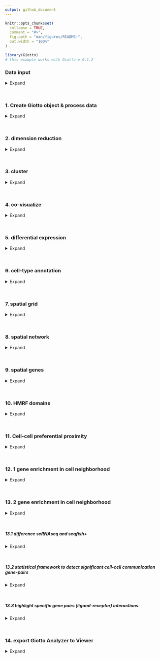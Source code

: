 ```yaml
---
output: github_document
---
```


<!-- mouse_cortex_1_simple.md is generated from mouse_cortex_1_simple.Rmd Please edit that file -->


```r
knitr::opts_chunk$set(
  collapse = TRUE,
  comment = "#>",
  fig.path = "man/figures/README-",
  out.width = "100%"
)
```


```r
library(Giotto)
# this example works with Giotto v.0.1.2
```

### Data input

<details>
  <summary>Expand</summary>
  \ 
  
- load cortex/svz gene expression matrix  
- prepare cell coordinates by stitching imaging fields  

Several fields - containing 100's of cells - in the mouse cortex and subventricular zone were imaged. The coordinates of the cells within each field are independent of eachother, so in order to visualize and process all cells together imaging fields will be stitched together by providing x and y-offset values specific to each field. These offset values are known or estimates based on the original raw image:  
![raw image](./cortex_svz_location_fields.png){width=7cm} .

```r
## visual cortex expression DATA ##
VC_exprs = read.table(system.file("extdata", "cortex_svz_expression.txt", package = "Giotto"))

## prepare cell locations
VC_locs = fread(system.file("extdata", "cortex_svz_centroids_rotated.csv", package = "Giotto"))

## create or import offset scores if several imaging fields need to be combined
my_offset_file = data.table(field = c(0, 1, 2, 3, 4, 5, 6),
                            x_offset = c(0, 1654.97, 1750.75, 1674.35, 675.5, 2048, 675),
                            y_offset = c(0, 0, 0, 0, -1438.02, -1438.02, 0))
stitch_file = stitchFieldCoordinates(location_file = VC_locs, offset_file = my_offset_file,
                                     cumulate_offset_x = T, cumulate_offset_y = F,
                                     field_col = 'Field of View',
                                     reverse_final_x = F, reverse_final_y = T)
stitch_file    = stitch_file[,.(X_final, Y_final)]
my_offset_file = my_offset_file[,.(field, x_offset_final, y_offset_final)]
```

***

</details>

\ 

### 1. Create Giotto object & process data

<details>
  <summary>Expand</summary>
  \ 
 
```r
## create
VC_test <- createGiottoObject(raw_exprs = VC_exprs, spatial_locs = stitch_file, offset_file = my_offset_file)

## add field annotation
cortex_fields = fread(system.file("extdata", "cortex_fields_info.txt", package = "Giotto"))
VC_test = addCellMetadata(VC_test, new_metadata = cortex_fields,
                          by_column = T, column_cell_ID = 'uniq_ID')

## subset for cortex only (first 5 fields)
cell_metadata = pDataDT(VC_test)
cortex_cell_ids = cell_metadata[Field_of_View %in% 0:4]$cell_ID
VC_test = subsetGiotto(VC_test, cell_ids = cortex_cell_ids)

## filter
VC_test <- filterGiotto(gobject = VC_test,
                        expression_threshold = 1,
                        gene_det_in_min_cells = 10,
                        min_det_genes_per_cell = 10,
                        expression_values = c('raw'),
                        verbose = T)
## normalize
VC_test <- normalizeGiotto(gobject = VC_test, scalefactor = 6000, verbose = T)
## add gene & cell statistics
VC_test <- addStatistics(gobject = VC_test)
## adjust expression matrix for technical or known variables
VC_test <- adjustGiottoMatrix(gobject = VC_test, expression_values = c('normalized'),
                              batch_columns = NULL, covariate_columns = c('nr_genes', 'total_expr'),
                              return_gobject = TRUE,
                              update_slot = c('custom'))
# plain visualization
visPlot(gobject = VC_test)
```

***

</details>

\ 


### 2. dimension reduction

<details>
  <summary>Expand</summary>
  \ 
 
```r
## highly variable genes (HVG)
VC_test <- calculateHVG(gobject = VC_test, method = 'cov_loess', difference_in_variance = 0.5)
## select genes based on HVG and gene statistics, both found in gene metadata
gene_metadata = fDataDT(VC_test)
featgenes = gene_metadata[hvg == 'yes' & perc_cells > 4 & mean_expr_det > 0.5]$gene_ID
## run PCA on expression values (default)
VC_test <- runPCA(gobject = VC_test, genes_to_use = featgenes, scale_unit = F)
## run UMAP and tSNE on PCA space (default)
VC_test <- runUMAP(VC_test, dimensions_to_use = 1:15)
VC_test <- runtSNE(VC_test, dimensions_to_use = 1:15)

```

***

</details>

\ 

### 3. cluster

<details>
  <summary>Expand</summary>
  \ 
  
```r


## sNN network (default)
VC_test <- createNearestNetwork(gobject = VC_test, dimensions_to_use = 1:15, k = 15)
## Leiden clustering
VC_test <- doLeidenCluster(gobject = VC_test, resolution = 0.4, n_iterations = 1000,
                           python_path = "/Users/rubendries/Bin/anaconda3/envs/py36/bin/python")

plotUMAP(gobject = VC_test, cell_color = 'leiden_clus', point_size = 2.5,
         show_NN_network = T, edge_alpha = 0.05, plot_method = 'ggplot')


## Leiden subclustering for specified clusters
VC_test = doLeidenSubCluster(gobject = VC_test, cluster_column = 'leiden_clus',
                             resolution = 0.2, k_neighbors = 10,
                             hvg_param = list(reverse_log_scale = T, show_plot = F,
                                              difference_in_variance = 1, expression_values = 'normalized'),
                             pca_param = list(expression_values = 'normalized', scale_unit = F),
                             nn_param = list(dimensions_to_use = 1:5),
                             selected_clusters = c(5,7),
                             name = 'sub_leiden_clus_select')


```

***

</details>

\ 

### 4. co-visualize ####

<details>
  <summary>Expand</summary>
  \ 
  
```r
# expression and spatial
visSpatDimPlot_2D(gobject = VC_test, cell_color = 'sub_leiden_clus_select',
               dim_point_size = 2, spatial_point_size = 2)
# relationship between clusters
clusterheatmap <- showClusterHeatmap(gobject = VC_test, cluster_column = 'sub_leiden_clus_select')
print(clusterheatmap)
```

***

</details>

\ 

### 5. differential expression ####

<details>
  <summary>Expand</summary>
  \
  
```r

gini_markers_subclusters = findMarkers_one_vs_all(gobject = VC_test,
                                                  method = 'gini',
                                                  expression_values = 'normalized',
                                                  cluster_column = 'sub_leiden_clus_select',
                                                  min_genes = 20,
                                                  min_expr_gini_score = 0.5,
                                                  min_det_gini_score = 0.5)
gini_markers_subclusters_DT = gini_markers_subclusters[, head(.SD, 2), by = 'cluster']
```

***

</details>

\  

### 6. cell-type annotation ####

<details>
  <summary>Expand</summary>
  \
  
```r

## general cell types
clusters_cell_types_cortex = c('L6 exc neuron', 'L4 exc neuron', 'L2/3 exc neuron',
                               'L5 exc neuron', 'inh neuron', 'inh neuron',
                              'endothelial',
                              'OL', 'OL',
                              'astrocyte', 'microglia')
names(clusters_cell_types_cortex) = c(1.1, 2.1, 3.1, 4.1, 5.1, 5.2, 6.1, 7.1, 7.2, 8.1, 9.1)
VC_test = annotateGiotto(gobject = VC_test, annotation_vector = clusters_cell_types_cortex,
                         cluster_column = 'sub_leiden_clus_select', name = 'cell_types')


## general + subcluster cell types
clusters_sub_cell_types_cortex = c('L6 exc neuron', 'L4 exc neuron', 'L2/3 exc neuron',
                                   'L5 exc neuron', 'inh neuron Lhx6', 'inh neuron Adarb2',
                                   'endothelial',
                                   'OPC', 'OL',
                                   'astrocyte', 'microglia')
names(clusters_sub_cell_types_cortex) = c(1.1, 2.1, 3.1, 4.1, 5.1, 5.2, 6.1, 7.1, 7.2, 8.1, 9.1)
VC_test = annotateGiotto(gobject = VC_test, annotation_vector = clusters_sub_cell_types_cortex,
                         cluster_column = 'sub_leiden_clus_select', name = 'sub_cell_types')

```

```r
## violinplot
cell_type_order = c('microglia', 'astrocyte', 'OL', 'OPC',
                    'endothelial',
                    'inh neuron Adarb2', 'inh neuron Lhx6',
                    'L5 exc neuron', 'L2/3 exc neuron', 'L4 exc neuron', 'L6 exc neuron')

violingenes = unique(c(gini_markers_subclusters[, head(.SD, 1), by = 'cluster']$genes, 'Lhx6'))
violinPlot(gobject = VC_test, genes = violingenes, cluster_custom_order = cell_type_order,
           strip_text = 6, cluster_column = 'sub_cell_types', color_violin = 'cluster')
```

```r
## heatmap genes vs cells
plotHeatmap(gobject = VC_test,
            genes = gini_markers_subclusters[, head(.SD, 3), by = 'cluster']$genes,
            cluster_column = 'sub_cell_types', cluster_order = 'custom',
            cluster_custom_order = cell_type_order, legend_nrows = 2)

plotHeatmap(gobject = VC_test,
            genes = gini_markers_subclusters[, head(.SD, 6), by = 'cluster']$genes,
            gene_label_selection = gini_markers_subclusters[, head(.SD, 2), by = 'cluster']$genes,
            cluster_column = 'sub_cell_types', cluster_order = 'custom',
            cluster_custom_order = cell_type_order, legend_nrows = 2)

## heatmap cells
clusterheatmap <- showClusterHeatmap(gobject = VC_test, cluster_column = 'sub_cell_types')
print(clusterheatmap)

## co-visualization
visSpatDimPlot_2D(gobject = VC_test, cell_color = 'sub_cell_types', plot_method = 'ggplot',
               dim_point_size = 2, spatial_point_size = 2, show_cluster_center = F, show_center_label = T)


```

***

</details>

\ 

### 7. spatial grid ####

<details>
  <summary>Expand</summary>
  \
  
```r

## spatial grid
VC_test <- createSpatialGrid(gobject = VC_test,
                             sdimx_stepsize = 500,
                             sdimy_stepsize = 500,
                             minimum_padding = 50)

visPlot(gobject = VC_test, show_grid = T,
        point_size = 1.5, cell_color = NULL)

## identify spatial patterns
pattern_VC = detectSpatialPatterns(gobject = VC_test, expression_values = 'normalized',
                                   min_cells_per_grid = 5, scale_unit = T, PC_zscore = 1, show_plot = T)

## show pattern and top genes for principal component 1
dim1_pattern = showPattern(pattern_VC, dimension = 1)
dim1_genes = showPatternGenes(pattern_VC, dimension = 1)
print(dim1_pattern)
print(dim1_genes)

## show pattern and top genes for principal component 2
dim2_pattern = showPattern(pattern_VC, dimension = 2)
dim2_genes = showPatternGenes(pattern_VC, dimension = 2)
print(dim2_pattern)
print(dim2_genes)

## select genes associated with significant patterns and add to giotto object
patterned_Genes = selectPatternGenes(pattern_VC, dimensions = 1:4,
                                     top_pos_genes = 50, top_neg_genes = 50,
                                     min_pos_cor = 0.3, min_neg_cor = 0.3)

VC_test = addGeneMetadata(gobject = VC_test, new_metadata = patterned_Genes,
                          by_column = T, column_gene_ID = 'gene_ID')

```

***  

</details>

\  


### 8. spatial network ####

<details>
  <summary>Expand</summary>
  \
  
```r

## create spatial networks based on k and/or distance from centroid
VC_test <- createSpatialNetwork(gobject = VC_test, k = 3)
VC_test <- createSpatialNetwork(gobject = VC_test, k = 10, name = 'large_network')
VC_test <- createSpatialNetwork(gobject = VC_test, k = 100, maximum_distance = 200,
                                minimum_k = 2, name = 'distance_network')

## visualize different spatial networks on first field (~ layer 1)
field1_ids = cell_metadata[Field_of_View == 0]$cell_ID
subVC_test = subsetGiotto(VC_test, cell_ids = field1_ids)

visPlot(gobject = subVC_test, show_network = T,
        network_color = 'blue', spatial_network_name = 'spatial_network',
        point_size = 2.5, cell_color = 'sub_cell_types')

visPlot(gobject = subVC_test, show_network = T,
        network_color = 'blue', spatial_network_name = 'large_network',
        point_size = 2.5, cell_color = 'sub_cell_types')

visPlot(gobject = subVC_test, show_network = T,
        network_color = 'blue', spatial_network_name = 'distance_network',
        point_size = 2.5, cell_color = 'sub_cell_types')

```

***  

</details>

\  


### 9. spatial genes ####

<details>
  <summary>Expand</summary>
  \
  
```r

## identify spatial genes based on network and add to object
# VC_test <- calculateSpatialGenes(gobject = VC_test, method = 'kmeans', min_N = 20)

## identify spatial genes, but return results
spatial_gene_DT <- binGetSpatialGenes(gobject = VC_test, bin_method = 'kmeans')

## identify spatial genes based on physical distance directly
spatial_python_DT <- calculate_spatial_genes_python(gobject = VC_test,
                                                    expression_values = 'scaled',
                                                    python_path = "/Users/rubendries/Bin/anaconda3/envs/py36/bin/pythonw")

## visualize genes with spatial expression pattern
visGenePlot(gobject = VC_test,  genes = c('Cux2', 'Grm2', 'Cadm4', 'Islr2'),
            point_size = 2.5, cow_n_col = 1, genes_high_color = 'darkred', genes_mid_color = 'blue', genes_low_color = 'darkblue',
            scale_alpha_with_expression = T, point_border_stroke = 0.05,
            point_border_col = 'lightgrey')


```

***

</details>

\ 

### 10. HMRF domains ####

<details>
  <summary>Expand</summary>
  \

```r

# select out put folder
hmrf_folder = '/Volumes/Ruben_Seagate/Dropbox/Projects/GC_lab/Ruben_Dries/190225_spatial_package/Results/Seqfish_cortex_results/190830_results/HMRF_results//'
spatial_genes = spatial_python_DT[1:100]$genes

# do HMRF with different betas
HMRF_spatial_genes = doHMRF(gobject = VC_test, expression_values = 'scaled',
                            spatial_genes = spatial_genes,
                            k = 9,
                            betas = c(28,2,3), 
                            output_folder = paste0(hmrf_folder, '/', 'Spatial_genes/SG_top100_k9_scaled'),
                            python_path = "/Users/rubendries/Bin/anaconda3/envs/py36/bin/pythonw")

## view results of HMRF
viewHMRFresults(gobject = VC_test,
                HMRFoutput = HMRF_spatial_genes,
                k = 9, betas_to_view = seq(28, 34, by = 2),
                point_size = 2)

## add HMRF of interest to giotto object
VC_test = addHMRF(gobject = VC_test,
                  HMRFoutput = HMRF_spatial_genes,
                  k = 9, betas_to_add = 30,
                  hmrf_name = 'HMRF')

## visualize
visPlot(gobject = VC_test, cell_color = 'HMRF_k9_b.30', point_size = 2)

```

***

</details>


\ 

### 11. Cell-cell preferential proximity 

<details>
  <summary>Expand</summary>
  \

![cell-cell](./cell_cell_neighbors.png){width=12cm}  

```r

## calculate frequently seen proximities
cell_proximities = cellProximityEnrichment(gobject = VC_test,
                                           cluster_column = 'cell_types',
                                           spatial_network_name = 'spatial_network',
                                           number_of_simulations = 400)

## barplot
cellProximityBarplot(CPscore = cell_proximities, min_orig_ints = 5, min_sim_ints = 5)

## heatmap
cellProximityHeatmap(CPscore = cell_proximities, order_cell_types = T, scale = T)


## visualize inh neuron - L5 exc neuron
cellProximityVisPlot(gobject = VC_test, interaction_name = 'inh neuron-L5 exc neuron', spatial_network_name = 'spatial_network',
                     cluster_column = 'cell_types',
                     cell_color = 'cell_types', show_network = T,
                     network_color = 'blue', point_size_select = 2)

## zoom-in of field 2 (~ layer 5)
selected_cells = cell_metadata[Field_of_View %in% c(2)]$cell_ID
sub_VC_test = subsetGiotto(VC_test, cell_ids = selected_cells)

cellProximityVisPlot(gobject = sub_VC_test, interaction_name = 'inh neuron-L5 exc neuron',
                     cluster_column = 'cell_types',
                     cell_color = 'cell_types', show_network = T,
                     network_color = 'blue', point_size_select = 3)
```

***

</details>

\  



### 12. 1 gene enrichment in cell neighborhood

<details>
  <summary>Expand</summary>
  \
  
![cell-cell](./single_gene_enrichemt.png){width=12cm}      

```r

## get cell proximity scores (CPG scores)
CPGscores = getCellProximityGeneScores(gobject = VC_test, cluster_column = 'cell_types')

## visualize
barplot = showCPGscores(CPGscore = CPGscores, method = 'cell_barplot')
cell_cell_barplot = showCPGscores(CPGscore = CPGscores, method = 'cell-cell')
library(ggalluvial)
sankey = showCPGscores(CPGscore = CPGscores, method = 'cell_sankey')

## filter CPG scores
filter_CPGscores = showCPGscores(CPGscore = CPGscores,
                                 min_cells = 5, min_pval = 0.05,
                                 min_spat_diff = 0.2, min_log2_fc = 0.5,
                                 return_DT = T)

```

*** 

</details>

\  


### 13. 2 gene enrichment in cell neighborhood

<details>
  <summary>Expand</summary>
  \

example: ligand - receptor combinations  
![cell-cell](./double_gene_enrichment.png){width=12cm}      

```r
LR_data = fread(system.file("extdata", "mouse_ligand_receptors.txt", package = 'Giotto'))
ligands = LR_data$mouseLigand
receptors = LR_data$mouseReceptor


select_GTG = getGeneToGeneSelection(CPGscore = CPGscores,
                                    specific_genes_1 = ligands, specific_genes_2 = receptors,
                                    min_cells = 1, min_pval = 1, min_spat_diff = 0, min_log2_fc = 0,
                                    verbose = T,
                                    direction = 'both')
```

***
</details>

\  

##### 13.1 difference scRNAseq and seqfish+ 

<details>
  <summary>Expand</summary>
  \

```r
# filter nr cells
filter_GTG = select_GTG[nr_1 >= 5 & nr_2 >= 5]
filter_GTG[, all_cell_rank := rank(-all_cell_expr), by = unif_gene_gene]
filter_GTG[, spatial_cell_rank := rank(-spatial_cell_expr), by = unif_gene_gene]

rnaseq_guess = filter_GTG[all_cell_rank == 1]
rnaseq_guess[, spatial_cell_rank := floor(spatial_cell_rank)]
rnaseq_guess[, concordant := ifelse(all_cell_rank == spatial_cell_rank, 'yes', 'no')]
prop.table(table(rnaseq_guess$concordant))

pl <- ggplot()
pl <- pl + geom_bar(data = rnaseq_guess, aes(x = spatial_cell_rank))
pl <- pl + theme_classic()
pl <- pl + labs(x = 'spatial rank vs 1st expression rank')
pl


pl <- ggplot(data = filter_GTG, aes(x = all_cell_rank, y = spatial_cell_rank))
pl <- pl + stat_density2d(aes(fill = stat(level)), geom = 'polygon')
pl <- pl + geom_abline(intercept = 0, slope = 1, linetype = 2)
pl <- pl + scale_fill_viridis_c()
pl <- pl + theme_classic()
pl <- pl + labs(x = 'expression only ranking', y = 'spatial expression ranking')
pl


```

*** 

</details>

\  

##### 13.2 statistical framework to detect significant cell-cell communication gene-pairs

<details>
  <summary>Expand</summary>
  \
  
```r
LR_data[, ligand_det := ifelse(mouseLigand %in% VC_test@gene_ID, T, F)]
LR_data[, receptor_det := ifelse(mouseReceptor %in% VC_test@gene_ID, T, F)]
LR_data_det = LR_data[ligand_det == T & receptor_det == T]

select_ligands = LR_data_det$mouseLigand
select_receptors = LR_data_det$mouseReceptor

## get statistical significance of gene pair expression changes based on expression ##
expr_only_scores = exprOnlyCellCellcommunicationScores(gobject = VC_test,
                                          cluster_column = 'cell_types', 
                                          random_iter = 50,
                                          gene_set_1 = select_ligands,
                                          gene_set_2 = select_receptors)


## get statistical significance of gene pair expression changes upon cell-cell interaction
spatial_all_scores = allCellCellcommunicationsScores(VC_test,
                                                  spatial_network_name = 'spatial_network',
                                                  cluster_column = 'cell_types', 
                                                  random_iter = 200,
                                                  gene_set_1 = select_ligands,
                                                  gene_set_2 = select_receptors,
                                                  verbose = 'none')

## filter
selected_spat = spatial_all_scores[pvalue <= 0.01 & abs(log2fc) > 0.5 &
                                 lig_nr >= 5 & rec_nr >= 5]
selected_spat[, lig_rec_cell_types := paste0(lig_cell_type,'-',rec_cell_type)]



## visualize top ints ##
top_ints = unique(selected_spat[order(-abs(log2fc))]$LR_comb)[1:50]

gdt = spatial_all_scores[LR_comb %in% top_ints]
gdt[, lig_rec_cell_types := paste0(lig_cell_type,' - ',rec_cell_type)]

pl <- ggplot()
pl <- pl + geom_point(data = gdt, aes(x = lig_rec_cell_types,
                                      y = LR_comb, size = pvalue, color = log2fc))
pl <- pl + theme_classic() + theme(axis.text.x = element_text(angle = 90,
                                                              size = 6,
                                                              vjust = 1,
                                                              hjust = 1),
                                   axis.text.y = element_text(size = 6))
pl <- pl + scale_size_continuous(range = c(2, 0.1)) + scale_color_gradientn(colours = c('darkblue', 'blue', 'white', 'red', 'darkred'))
pl <- pl + labs(x = '', y = '')
pl

```

***

</details>

\  


##### 13.3 highlight specific gene pairs (ligand-receptor) interactions

<details>
  <summary>Expand</summary>
  \

example for specific interaction 'Nrp2-Sema3f' 

```r


## astrocyte - inh neuron
selected_LR = select_GTG[unif_gene_gene == 'Nrp2-Sema3f' &
                           unified_int == 'astrocyte-inh neuron' & genes_1 == 'Nrp2']

plotGTGscores(GTGscore = selected_LR,
              selected_interactions = c('astrocyte-inh neuron'),
              selected_gene_to_gene = 'Nrp2-Sema3f',
              simple_plot = F, detail_plot = T)

cellProximityVisPlot(gobject = VC_test, interaction_name = "astrocyte-inh neuron",
                     spatial_network_name = 'spatial_network',
                     cluster_column = 'cell_types', cell_color_code = NULL,
                     cell_color = 'cell_types', show_network = T,
                     network_color = 'blue', point_size_select = 3)



## microglia - endothelial
selected_LR = select_GTG[unif_gene_gene == 'Nrp2-Sema3f' &
                           unified_int == 'endothelial-microglia' & genes_1 == 'Nrp2']

plotGTGscores(GTGscore = selected_LR,
              selected_interactions = c('endothelial-microglia'),
              selected_gene_to_gene = 'Nrp2-Sema3f',
              simple_plot = F, detail_plot = T)

cellProximityVisPlot(gobject = VC_test, interaction_name = 'endothelial-microglia', spatial_network_name = 'spatial_network',
                     cluster_column = 'cell_types', cell_color_code = NULL,
                     cell_color = 'cell_types', show_network = T,
                     network_color = 'blue', point_size_select = 3)

```

*** 

</details>

\  


### 14. export Giotto Analyzer to Viewer ####

<details>
  <summary>Expand</summary>
  \

```r

viewer_folder = '/Volumes/Ruben_Seagate/Dropbox/Projects/GC_lab/Ruben_Dries/190225_spatial_package/Results/Mouse_cortex_viewer/'

# select annotations, reductions and expression values to view in Giotto Viewer
exportGiottoViewer(gobject = VC_test, output_directory = viewer_folder,
                   annotations = c('cell_types', 'kmeans',
                                   'global_cell_types', 'sub_cell_types',
                                   'HMRF_k9_b.30'),
                   dim_reductions = c('tsne', 'umap'),
                   dim_reduction_names = c('tsne', 'umap'),
                   expression_values = 'scaled',
                   expression_rounding = 3,
                   overwrite_dir = T)

```

</details>
